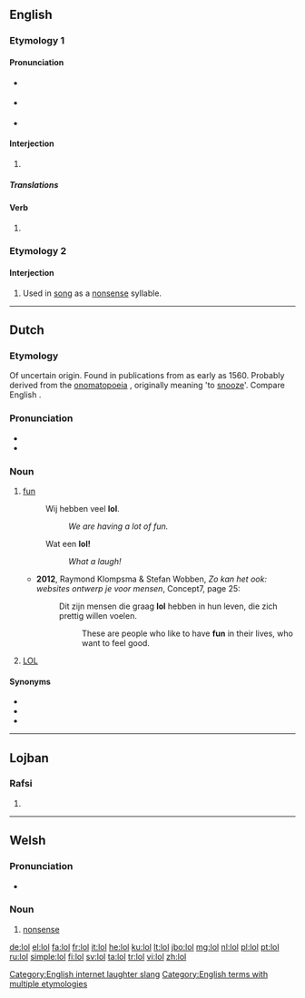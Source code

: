 {{also|LOL}}
==English==

===Etymology 1===

====Pronunciation====
* {{a|UK}} {{IPA|/ɛləʊˈɛl/|/lɒl/}}
* {{a|US}} {{IPA|/ˌɛlˌoʊˈɛl/|/lɑl/|/loʊl/|lang=mul}}
* {{rhymes|ɒl}}

====Interjection====
{{en-interj}}

# {{context|Internet slang|text messaging|lang=en}} {{alternative form of|LOL}}

=====Translations=====
{{trans-see|Used to express laughter|LOL}}

====Verb====
{{en-verb|lols|'''[[loling]]''' ''or'' '''[[lolling]]'''|'''[[loled]]''', '''[[lol'd]]''', '''[[lolled]]''' ''or'' '''[[lold]]'''}}

# {{context|Internet slang|text messaging|intransitive|lang=en}} {{alternative form of|LOL}}

===Etymology 2===

====Interjection====
{{en-interj}}

# {{context|archaic|lang=en}} Used in [[song]] as a [[nonsense]] syllable.

[[Category:English internet laughter slang]]
[[Category:English terms with multiple etymologies]]

----

==Dutch==
{{was fwotd|2012|September|30}}

===Etymology===
Of uncertain origin. Found in publications from as early as 1560. Probably derived from the [[onomatopoeia]] {{term|lollen|lang=nl}}, originally meaning 'to [[snooze]]'. Compare English {{term|loll|lang=en}}.

===Pronunciation===
* {{IPA|lang=nl|/lɔl/}}
* {{rhymes|ɔl|lang=nl}}

===Noun===
{{nl-noun|f|-|lolletje}}

# [[fun]]
#: Wij hebben veel '''lol'''.
#:: ''We are having a lot of fun.''
#: Wat een '''lol!'''
#:: ''What a laugh!''
#* '''2012''', Raymond Klompsma & Stefan Wobben, ''Zo kan het ook: websites ontwerp je voor mensen'', Concept7, page 25:
#*: Dit zijn mensen die graag '''lol''' hebben in hun leven, die zich prettig willen voelen.
#*:: These are people who like to have '''fun''' in their lives, who want to feel good.
# [[lol#Translingual|LOL]] {{gloss|"laughing out loud", although it is not an acronym in Dutch}}

====Synonyms====
* {{l|nl|plezier}}
* {{l|nl|pret}}
* {{l|nl|vertier}}

----

==Lojban==

===Rafsi===
{{jbo-rafsi}}

# {{rafsi of|loldi}}

----

==Welsh==

===Pronunciation===
* {{IPA|[lɔl]|lang=cy}}

===Noun===
{{cy-noun|f|-}}

# [[nonsense]]

[[de:lol]]
[[el:lol]]
[[fa:lol]]
[[fr:lol]]
[[it:lol]]
[[he:lol]]
[[ku:lol]]
[[lt:lol]]
[[jbo:lol]]
[[mg:lol]]
[[nl:lol]]
[[pl:lol]]
[[pt:lol]]
[[ru:lol]]
[[simple:lol]]
[[fi:lol]]
[[sv:lol]]
[[ta:lol]]
[[tr:lol]]
[[vi:lol]]
[[zh:lol]]